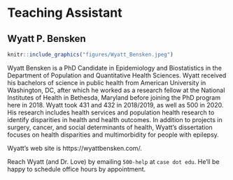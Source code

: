 # Teaching Assistant

## Wyatt P. Bensken

```r
knitr::include_graphics("figures/Wyatt_Bensken.jpeg")
```

Wyatt Bensken is a PhD Candidate in Epidemiology and Biostatistics in the Department of Population and Quantitative Health Sciences. Wyatt received his bachelors of science in public health from American University in Washington, DC, after which he worked as a research fellow at the National Institutes of Health in Bethesda, Maryland before joining the PhD program here in 2018. Wyatt took 431 and 432 in 2018/2019, as well as 500 in 2020. His research includes health services and population health research to identify disparities in health and health outcomes. In addition to projects in surgery, cancer, and social determinants of health, Wyatt's dissertation focuses on health disparities and multimorbidity for people with epilepsy. 

Wyatt's web site is https://wyattbensken.com/.

Reach Wyatt (and Dr. Love) by emailing `500-help` at `case dot edu`. He'll be happy to schedule office hours by appointment.
